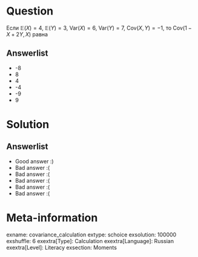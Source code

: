 Question
========
Если $\mathbb{E}(X) = 4$, $\mathbb{E}(Y) = 3$, $\mathrm{Var}(X) = 6$, $\mathrm{Var}(Y) = 7$,
$\mathrm{Cov}(X,Y) = -1$, то $\mathrm{Cov}(1 - X + 2Y, X)$  равна


Answerlist
----------
*  -8
*  8
*  4
*  -4
*  -9
*  9

Solution
========

Answerlist
----------
*  Good answer :)
*  Bad answer :(
*  Bad answer :(
*  Bad answer :(
*  Bad answer :(
*  Bad answer :(

Meta-information
================
exname: covariance_calculation
extype: schoice
exsolution: 100000
exshuffle: 6
exextra[Type]: Calculation
exextra[Language]: Russian
exextra[Level]: Literacy
exsection: Moments
